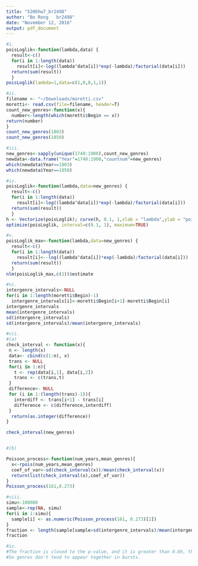 ```yaml
---
title: "5206hw7_br2498"
author: "Bo Rong   br2498"
date: "November 12, 2016"
output: pdf_document
---
```


```r
#i.
poisLoglik<-function(lambda,data) {
  result<-c()
  for(i in 1:length(data))
    result[i]<-log((lambda^data[i])*exp(-lambda)/factorial(data[i]))
  return(sum(result))
  }
poisLoglik(lambda=1,data=c(1,0,0,1,1))
```

```r
#ii.
filename <- "~/Downloads/moretti.csv"
moretti<- read.csv(file=filename, header=T)
count_new_genres<-function(x){
  number<-length(which(moretti$Begin == x))
return(number)
}
count_new_genres(1803)
count_new_genres(1850)
```

```r
#iii.
new_genres<-sapply(unique(1740:1900),count_new_genres)
newdata<-data.frame("Year"=1740:1900,"countnum"=new_genres)
which(newdata$Year==1803)
which(newdata$Year==1850)
```

```r
#iv.
poisLoglik<-function(lambda,data=new_genres) {
  result<-c()
  for(i in 1:length(data))
    result[i]<-log((lambda^data[i])*exp(-lambda)/factorial(data[i]))
  return(sum(result))
  }
h <- Vectorize(poisLoglik); curve(h, 0.1, 1,xlab = "lambda",ylab = "poisLoglik")
optimize(poisLoglik, interval=c(0.1, 1), maximum=TRUE)

```

```r
#v.
poisLoglik_max<-function(lambda,data=new_genres) {
  result<-c()
  for(i in 1:length(data))
    result[i]<--log((lambda^data[i])*exp(-lambda)/factorial(data[i]))
  return(sum(result))
  }
nlm(poisLoglik_max,c(1))$estimate

```

```r
#vi.
intergenre_intervals<-NULL
for(i in 1:length(moretti$Begin)-1)
  intergenre_intervals[i]<-moretti$Begin[i+1]-moretti$Begin[i]
intergenre_intervals
mean(intergenre_intervals)
sd(intergenre_intervals)
sd(intergenre_intervals)/mean(intergenre_intervals)
```

```r
#vii.
#(a)
check_interval <- function(x){
 n <- length(x)
 data<- cbind(c(1:n), x) 
 trans <- NULL
 for(i in 1:n){
   t <- rep(data[i,1], data[i,2])
   trans <- c(trans,t)
 }
 difference<- NULL
 for (i in 1:(length(trans)-1)){
   interdiff <- trans[i+1] - trans[i]
   difference <- c(difference,interdiff)
 }
  return(as.integer(difference))
}

check_interval(new_genres)


#(b)

Poisson_process<-function(num_years,mean_genres){
  x<-rpois(num_years,mean_genres)
  coef_of_var<-sd(check_interval(x))/mean(check_interval(x))
  return(list(check_interval(x),coef_of_var))
}
Poisson_process(161,0.273)


```

```r
#viii.
simu<-100000
sample<-rep(NA, simu)
for(i in 1:simu){
  sample[i] <- as.numeric(Poisson_process(161, 0.273)[2])
}
fraction <- length(sample[sample>sd(intergenre_intervals)/mean(intergenre_intervals)])/simu
fraction
```

```r
#ix.
#The fraction is closed to the p-value, and it is greater than 0.05, thus we need to accept our assumption.
#So genres don't tend to appear together in bursts.

```




